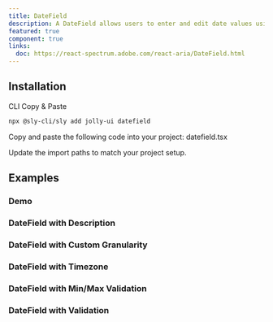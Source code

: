 ```yaml
---
title: DateField
description: A DateField allows users to enter and edit date values using a text field.
featured: true
component: true
links:
  doc: https://react-spectrum.adobe.com/react-aria/DateField.html
---
```


<ComponentPreview name="datefield-demo" />

## Installation

<Tabs defaultValue="cli">

<TabsList>
  <TabsTrigger value="cli">CLI</TabsTrigger>
  <TabsTrigger value="manual">Copy & Paste</TabsTrigger>
</TabsList>

<TabsContent value="cli">

```bash
npx @sly-cli/sly add jolly-ui datefield
```

</TabsContent>

<TabsContent value="manual">

<Steps>

<Step>Copy and paste the following code into your project: datefield.tsx</Step>

<ComponentSource name="datefield" />

<Step>Update the import paths to match your project setup.</Step>

</Steps>

</TabsContent>

</Tabs>

## Examples

### Demo

<ComponentPreview name="datefield-demo" />

### DateField with Description

<ComponentPreview name="datefield-description" />

### DateField with Custom Granularity

<ComponentPreview name="datefield-granularity" />

### DateField with Timezone

<ComponentPreview name="datefield-timezone" />

### DateField with Min/Max Validation

<ComponentPreview name="datefield-validation-min-max" />

### DateField with Validation

<ComponentPreview name="datefield-validation" />
